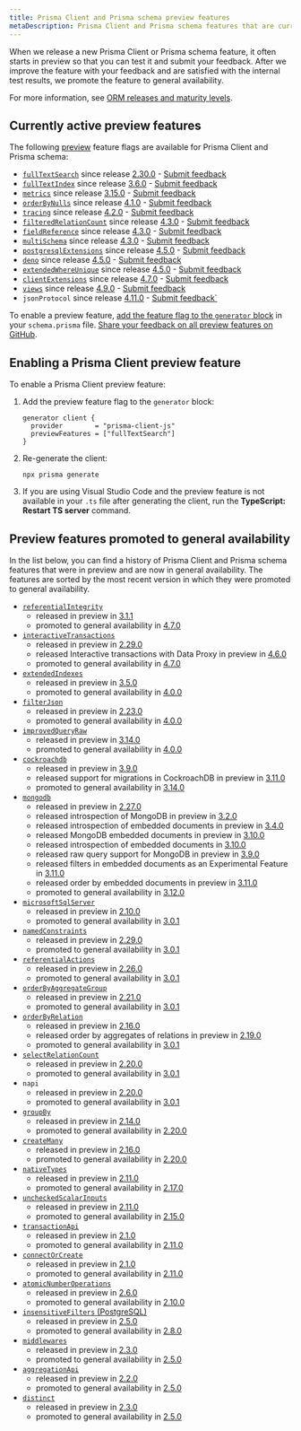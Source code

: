 ```yaml
---
title: Prisma Client and Prisma schema preview features
metaDescription: Prisma Client and Prisma schema features that are currently in preview.
---
```


<TopBlock>

When we release a new Prisma Client or Prisma schema feature, it often starts in preview so that you can test it and submit your feedback. After we improve the feature with your feedback and are satisfied with the internal test results, we promote the feature to general availability.

For more information, see [ORM releases and maturity levels](/about/prisma/releases).

</TopBlock>

## Currently active preview features

The following [preview](/about/prisma/releases#preview) feature flags are available for Prisma Client and Prisma schema:

- [`fullTextSearch`](/concepts/components/prisma-client/full-text-search) since release [2.30.0](https://github.com/prisma/prisma/releases/tag/2.30.0) - [Submit feedback](https://github.com/prisma/prisma/issues/8877)
- [`fullTextIndex`](/concepts/components/prisma-schema/indexes#full-text-indexes-mysql-and-mongodb) since release [3.6.0](https://github.com/prisma/prisma/releases/tag/3.6.0) - [Submit feedback](https://github.com/prisma/prisma/issues/10539)
- [`metrics`](/concepts/components/prisma-client/metrics) since release [3.15.0](https://github.com/prisma/prisma/releases/tag/3.15.0) - [Submit feedback](https://github.com/prisma/prisma/issues/13579)
- [`orderByNulls`](/concepts/components/prisma-client/filtering-and-sorting#sort-with-null-records-first-or-last) since release [4.1.0](https://github.com/prisma/prisma/releases/tag/4.1.0) - [Submit feedback](https://github.com/prisma/prisma/issues/14377)
- [`tracing`](/concepts/components/prisma-client/opentelemetry-tracing) since release [4.2.0](https://github.com/prisma/prisma/releases/tag/4.2.0) - [Submit feedback](https://github.com/prisma/prisma/issues/14640)
- [`filteredRelationCount`](/concepts/components/prisma-client/aggregation-grouping-summarizing#filter-the-relation-count) since release [4.3.0](https://github.com/prisma/prisma/releases/tag/4.3.0) - [Submit feedback](https://github.com/prisma/prisma/issues/15069)
- [`fieldReference`](/reference/api-reference/prisma-client-reference#compare-columns-in-the-same-table) since release [4.3.0](https://github.com/prisma/prisma/releases/tag/4.3.0) - [Submit feedback](https://github.com/prisma/prisma/issues/15068)
- [`multiSchema`](https://github.com/prisma/prisma/issues/1122#issuecomment-1231773471) since release [4.3.0](https://github.com/prisma/prisma/releases/tag/4.3.0) - [Submit feedback](https://github.com/prisma/prisma/issues/15077)
- [`postgresqlExtensions`](/concepts/components/prisma-schema/postgresql-extensions) since release [4.5.0](https://github.com/prisma/prisma/releases/tag/4.5.0) - [Submit feedback](https://github.com/prisma/prisma/issues/15835)
- [`deno`](/guides/deployment/deployment-guides/deploying-to-deno-deploy) since release [4.5.0](https://github.com/prisma/prisma/releases/tag/4.5.0) - [Submit feedback](https://github.com/prisma/prisma/issues/15844)
- [`extendedWhereUnique`](/reference/api-reference/prisma-client-reference#filter-on-non-unique-fields-with-userwhereuniqueinput) since release [4.5.0](https://github.com/prisma/prisma/releases/tag/4.5.0) - [Submit feedback](https://github.com/prisma/prisma/issues/15837)
- [`clientExtensions`](/concepts/components/prisma-client/client-extensions) since release [4.7.0](https://github.com/prisma/prisma/releases/tag/4.7.0) - [Submit feedback](https://github.com/prisma/prisma/issues/16500)
- [`views`](/concepts/components/prisma-schema/views) since release [4.9.0](https://github.com/prisma/prisma/releases/tag/4.9.0) - [Submit feedback](https://github.com/prisma/prisma/issues/17335)
- `jsonProtocol` since release [4.11.0](https://github.com/prisma/prisma/releases/tag/4.11.0) - [Submit feedback`](https://github.com/prisma/prisma/issues/18095)

To enable a preview feature, [add the feature flag to the `generator` block](#enabling-a-prisma-client-preview-feature) in your `schema.prisma` file. [Share your feedback on all preview features on GitHub](https://github.com/prisma/prisma/issues/3108).

## Enabling a Prisma Client preview feature

To enable a Prisma Client preview feature:

1. Add the preview feature flag to the `generator` block:

   ```prisma
   generator client {
     provider        = "prisma-client-js"
     previewFeatures = ["fullTextSearch"]
   }
   ```

2. Re-generate the client:

   ```terminal
   npx prisma generate
   ```

3. If you are using Visual Studio Code and the preview feature is not available in your `.ts` file after generating the client, run the **TypeScript: Restart TS server** command.

## Preview features promoted to general availability

In the list below, you can find a history of Prisma Client and Prisma schema features that were in preview and are now in general availability. The features are sorted by the most recent version in which they were promoted to general availability.

- [`referentialIntegrity`](/concepts/components/prisma-schema/relations/relation-mode)
  - released in preview in [3.1.1](https://github.com/prisma/prisma/releases/tag/3.1.1)
  - promoted to general availability in [4.7.0](https://github.com/prisma/prisma/releases/tag/4.7.0)
- [`interactiveTransactions`](/concepts/components/prisma-client/transactions#interactive-transactions)
  - released in preview in [2.29.0](https://github.com/prisma/prisma/releases/tag/2.29.0)
  - released Interactive transactions with Data Proxy in preview in [4.6.0](https://github.com/prisma/prisma/releases/tag/4.6.0)
  - promoted to general availability in [4.7.0](https://github.com/prisma/prisma/releases/tag/4.7.0)
- [`extendedIndexes`](/concepts/components/prisma-schema/indexes)
  - released in preview in [3.5.0](https://github.com/prisma/prisma/releases/tag/3.5.0)
  - promoted to general availability in [4.0.0](https://github.com/prisma/prisma/releases/tag/4.0.0)
- [`filterJson`](/concepts/components/prisma-client/working-with-fields/working-with-json-fields#filter-on-a-json-field)
  - released in preview in [2.23.0](https://github.com/prisma/prisma/releases/tag/2.23.0)
  - promoted to general availability in [4.0.0](https://github.com/prisma/prisma/releases/tag/4.0.0)
- [`improvedQueryRaw`](/concepts/components/prisma-client/raw-database-access#raw-query-type-mapping)
  - released in preview in [3.14.0](https://github.com/prisma/prisma/releases/tag/3.14.0)
  - promoted to general availability in [4.0.0](https://github.com/prisma/prisma/releases/tag/4.0.0)
- [`cockroachdb`](/concepts/database-connectors/cockroachdb)
  - released in preview in [3.9.0](https://github.com/prisma/prisma/releases/tag/3.9.0)
  - released support for migrations in CockroachDB in preview in [3.11.0](https://github.com/prisma/prisma/releases/tag/3.11.0)
  - promoted to general availability in [3.14.0](https://github.com/prisma/prisma/releases/tag/3.14.0)
- [`mongodb`](/concepts/database-connectors/mongodb)
  - released in preview in [2.27.0](https://github.com/prisma/prisma/releases/tag/2.27.0)
  - released introspection of MongoDB in preview in [3.2.0](https://github.com/prisma/prisma/releases/tag/3.2.0)
  - released introspection of embedded documents in preview in [3.4.0](https://github.com/prisma/prisma/releases/tag/3.4.0)
  - released MongoDB embedded documents in preview in [3.10.0](https://github.com/prisma/prisma/releases/tag/3.10.0)
  - released introspection of embedded documents in [3.10.0](https://github.com/prisma/prisma/releases/tag/3.10.0)
  - released raw query support for MongoDB in preview in [3.9.0](https://github.com/prisma/prisma/releases/tag/3.9.0)
  - released filters in embedded documents as an Experimental Feature in [3.11.0](https://github.com/prisma/prisma/releases/tag/3.11.0)
  - released order by embedded documents in preview in [3.11.0](https://github.com/prisma/prisma/releases/tag/3.11.0)
  - promoted to general availability in [3.12.0](https://github.com/prisma/prisma/releases/tag/3.12.0)
- [`microsoftSqlServer`](/concepts/database-connectors/sql-server)
  - released in preview in [2.10.0](https://github.com/prisma/prisma/releases/tag/2.10.0)
  - promoted to general availability in [3.0.1](https://github.com/prisma/prisma/releases/tag/3.0.1)
- [`namedConstraints`](/concepts/components/prisma-schema/names-in-underlying-database#constraint-and-index-names)
  - released in preview in [2.29.0](https://github.com/prisma/prisma/releases/tag/2.29.0)
  - promoted to general availability in [3.0.1](https://github.com/prisma/prisma/releases/tag/3.0.1)
- [`referentialActions`](/concepts/components/prisma-schema/relations/referential-actions)
  - released in preview in [2.26.0](https://github.com/prisma/prisma/releases/tag/2.26.0)
  - promoted to general availability in [3.0.1](https://github.com/prisma/prisma/releases/tag/3.0.1)
- [`orderByAggregateGroup`](/concepts/components/prisma-client/aggregation-grouping-summarizing#order-by-aggregate-group)
  - released in preview in [2.21.0](https://github.com/prisma/prisma/releases/tag/2.21.0)
  - promoted to general availability in [3.0.1](https://github.com/prisma/prisma/releases/tag/3.0.1)
- [`orderByRelation`](/concepts/components/prisma-client/filtering-and-sorting#sort-by-relation)
  - released in preview in [2.16.0](https://github.com/prisma/prisma/releases/tag/2.16.0)
  - released order by aggregates of relations in preview in [2.19.0](https://github.com/prisma/prisma/releases/tag/2.19.0)
  - promoted to general availability in [3.0.1](https://github.com/prisma/prisma/releases/tag/3.0.1)
- [`selectRelationCount`](/concepts/components/prisma-client/aggregation-grouping-summarizing#count-relations)
  - released in preview in [2.20.0](https://github.com/prisma/prisma/releases/tag/2.20.0)
  - promoted to general availability in [3.0.1](https://github.com/prisma/prisma/releases/tag/3.0.1)
- `napi`
  - released in preview in [2.20.0](https://github.com/prisma/prisma/releases/tag/2.20.0)
  - promoted to general availability in [3.0.1](https://github.com/prisma/prisma/releases/tag/3.0.1)
- [`groupBy`](/reference/api-reference/prisma-client-reference#groupby)
  - released in preview in [2.14.0](https://github.com/prisma/prisma/releases/tag/2.14.0)
  - promoted to general availability in [2.20.0](https://github.com/prisma/prisma/releases/tag/2.20.0)
- [`createMany`](/reference/api-reference/prisma-client-reference#createmany)
  - released in preview in [2.16.0](https://github.com/prisma/prisma/releases/tag/2.16.0)
  - promoted to general availability in [2.20.0](https://github.com/prisma/prisma/releases/tag/2.20.0)
- [`nativeTypes`](/concepts/components/prisma-schema/data-model#native-types-mapping)
  - released in preview in [2.11.0](https://github.com/prisma/prisma/releases/tag/2.11.0)
  - promoted to general availability in [2.17.0](https://github.com/prisma/prisma/releases/tag/2.17.0)
- [`uncheckedScalarInputs`](/concepts/components/prisma-client/relation-queries#create-a-single-record-and-multiple-related-records)
  - released in preview in [2.11.0](https://github.com/prisma/prisma/releases/tag/2.11.0)
  - promoted to general availability in [2.15.0](https://github.com/prisma/prisma/releases/tag/2.15.0)
- [`transactionApi`](/concepts/components/prisma-client/transactions#the-transaction-api)
  - released in preview in [2.1.0](https://github.com/prisma/prisma/releases/tag/2.1.0)
  - promoted to general availability in [2.11.0](https://github.com/prisma/prisma/releases/tag/2.11.0)
- [`connectOrCreate`](/reference/api-reference/prisma-client-reference#connectorcreate)
  - released in preview in [2.1.0](https://github.com/prisma/prisma/releases/tag/2.1.0)
  - promoted to general availability in [2.11.0](https://github.com/prisma/prisma/releases/tag/2.11.0)
- [`atomicNumberOperations`](/reference/api-reference/prisma-client-reference#atomic-number-operations)
  - released in preview in [2.6.0](https://github.com/prisma/prisma/releases/tag/2.6.0)
  - promoted to general availability in [2.10.0](https://github.com/prisma/prisma/releases/tag/2.10.0)
- [`insensitiveFilters` (PostgreSQL)](/concepts/components/prisma-client/filtering-and-sorting#case-insensitive-filtering)
  - released in preview in [2.5.0](https://github.com/prisma/prisma/releases/tag/2.5.0)
  - promoted to general availability in [2.8.0](https://github.com/prisma/prisma/releases/tag/2.8.0)
- [`middlewares`](/concepts/components/prisma-client/middleware)
  - released in preview in [2.3.0](https://github.com/prisma/prisma/releases/tag/2.3.0)
  - promoted to general availability in [2.5.0](https://github.com/prisma/prisma/releases/tag/2.5.0)
- [`aggregationApi`](/concepts/components/prisma-client/aggregation-grouping-summarizing#aggregate)
  - released in preview in [2.2.0](https://github.com/prisma/prisma/releases/tag/2.2.0)
  - promoted to general availability in [2.5.0](https://github.com/prisma/prisma/releases/tag/2.5.0)
- [`distinct`](/reference/api-reference/prisma-client-reference#distinct)
  - released in preview in [2.3.0](https://github.com/prisma/prisma/releases/tag/2.3.0)
  - promoted to general availability in [2.5.0](https://github.com/prisma/prisma/releases/tag/2.5.0)

